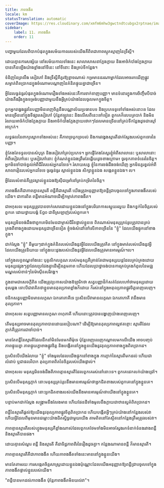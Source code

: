 ```yaml
---
title: ភាពងងឹត
locale: km
statusTranslation: automatic
coverImage: https://res.cloudinary.com/xmfm6mhw3gwctndtcubgx2rptnae/image/upload/v1741354419/small_cover_la_gran_rebelion_28716e29d2.webp
sidebar:
    label: 11. ភាពងងឹត
    order: 11
---
```

បញ្ហាមួយដែលពិបាកបំផុតក្នុងសម័យកាលរបស់យើងគឺពិតជាភាពស្មុគស្មាញនៃទ្រឹស្តី។

ដោយគ្មានការសង្ស័យ នៅសម័យកាលទាំងនេះ សាលាសាសនាក្លែងក្លាយ និងអាថ៌កំបាំងក្លែងក្លាយបានកើនឡើងយ៉ាងខ្លាំងនៅទីនេះ នៅទីនោះ និងគ្រប់ទីកន្លែង។

ទំនិញនៃព្រលឹង សៀវភៅ និងទ្រឹស្តីគឺគួរឱ្យខ្លាចណាស់ កម្រមាននរណាម្នាក់ដែលអាចរកឃើញផ្លូវសម្ងាត់ពិតប្រាកដក្នុងចំណោមបណ្តាញនៃគំនិតផ្ទុយគ្នាជាច្រើន។

អ្វីដែលធ្ងន់ធ្ងរបំផុតក្នុងចំណោមរឿងទាំងអស់នេះគឺការទាក់ទាញបញ្ញា។ មានទំនោរក្នុងការចិញ្ចឹមបីបាច់យ៉ាងតឹងរ៉ឹងក្នុងទម្រង់បញ្ញាជាមួយនឹងអ្វីគ្រប់យ៉ាងដែលចូលមកក្នុងចិត្ត។

ពួកអ្នកវង្វេងផ្លូវនៃបញ្ញាមិនពេញចិត្តនឹងបណ្ណាល័យប្រធានបទ និងប្រភេទទូទៅទាំងអស់នោះទេ ដែលមានច្រើននៅក្នុងទីផ្សារសៀវភៅ ប៉ុន្តែឥឡូវនេះ និងលើសពីនេះទៅទៀត ពួកគេក៏លេបត្របាក់ និងមិនរំលាយអាថ៌កំបាំងក្លែងក្លាយ និងអាថ៌កំបាំងក្លែងក្លាយថោកៗដែលមានច្រើននៅគ្រប់ទីកន្លែងដូចជាស្មៅអាក្រក់។

លទ្ធផលនៃពាក្យស្លោកទាំងអស់នេះ គឺភាពច្របូកច្របល់ និងការវង្វេងស្មារតីជាក់ស្តែងរបស់ពួកចោរនៃបញ្ញា។

ខ្ញុំតែងតែទទួលបានសំបុត្រ និងសៀវភៅគ្រប់ប្រភេទ។ អ្នកផ្ញើតែងតែសួរខ្ញុំអំពីសាលានេះ ឬសាលានោះ អំពីសៀវភៅនេះ ឬសៀវភៅនោះ ខ្ញុំកំណត់ខ្លួនឯងត្រឹមតែឆ្លើយដូចខាងក្រោម៖ ចូរទុកភាពទំនេរនៃចិត្ត។ អ្នកមិនចាំបាច់ខ្វល់អំពីជីវិតរបស់អ្នកដទៃទេ។ រំសាយសត្វ ខ្ញុំនៃការចង់ដឹងចង់ឃើញ អ្នកមិនគួរខ្វល់អំពីសាលារៀនរបស់អ្នកដទៃទេ ចូរធ្ងន់ធ្ងរ ស្គាល់ខ្លួនឯង សិក្សាខ្លួនឯង សង្កេតខ្លួនឯង។ ល។

អ្វីដែលសំខាន់គឺត្រូវស្គាល់ខ្លួនឯងឱ្យស៊ីជម្រៅនៅគ្រប់កម្រិតនៃចិត្ត។

ភាពងងឹតគឺជាភាពគ្មានស្មារតី ពន្លឺគឺជាស្មារតី យើងត្រូវអនុញ្ញាតឱ្យពន្លឺជ្រាបចូលទៅក្នុងភាពងងឹតរបស់យើង។ ជា​ការ​ពិត ពន្លឺ​មាន​អំណាច​ដើម្បី​កម្ចាត់​ភាព​ងងឹត។

ជាអកុសល មនុស្សត្រូវបានចាក់សោរដោយខ្លួនឯងនៅក្នុងបរិយាកាសស្អុយរលួយ និងកខ្វក់នៃចិត្តរបស់ពួកគេ ដោយថ្វាយបង្គំ Ego ជាទីស្រឡាញ់របស់ពួកគេ។

មនុស្សមិនចង់ដឹងថាពួកគេមិនមែនជាម្ចាស់ជីវិតផ្ទាល់ខ្លួនទេ ពិតណាស់មនុស្សគ្រប់រូបត្រូវបានគ្រប់គ្រងពីខាងក្នុងដោយមនុស្សជាច្រើនទៀត ខ្ញុំចង់សំដៅទៅលើភាពច្រើននៃ "ខ្ញុំ" ដែលយើងផ្ទុកនៅខាងក្នុង។

ជាក់ស្តែង "ខ្ញុំ" នីមួយៗដាក់ក្នុងគំនិតរបស់យើងនូវអ្វីដែលយើងត្រូវគិត នៅក្នុងមាត់របស់យើងនូវអ្វីដែលយើងត្រូវនិយាយ នៅក្នុងបេះដូងរបស់យើងនូវអ្វីដែលយើងត្រូវមានអារម្មណ៍។ល។

នៅក្នុងលក្ខខណ្ឌទាំងនេះ បុគ្គលិកលក្ខណៈរបស់មនុស្សគឺគ្រាន់តែជាមនុស្សយន្តដែលគ្រប់គ្រងដោយមនុស្សផ្សេងៗគ្នាដែលប្រជែងគ្នាដើម្បីឧត្តមភាព ហើយដែលប្រាថ្នាចង់បានការគ្រប់គ្រងកំពូលនៃមជ្ឈមណ្ឌលសំខាន់ៗនៃម៉ាស៊ីនសរីរាង្គ។

ក្នុងនាមជាសេចក្តីពិត យើងត្រូវប្រកាសយ៉ាងឱឡារិកថា សត្វបញ្ញាដ៏កំសត់ដែលហៅថាមនុស្សដោយខុសឆ្គង ទោះបីជាវាគិតថាខ្លួនមានតុល្យភាពខ្លាំងក៏ដោយ ក៏រស់នៅក្នុងអតុល្យភាពផ្លូវចិត្តពេញលេញ។

ថនិកសត្វបញ្ញាមិនមានលក្ខណៈឯកតោភាគីទេ ប្រសិនបើវាមានលក្ខណៈឯកតោភាគី វានឹងមានតុល្យភាព។

ជាអកុសល សត្វបញ្ញាមានលក្ខណៈពហុភាគី ហើយនោះត្រូវបានបង្ហាញយ៉ាងពេញលេញ។

តើ​មនុស្ស​អាច​មាន​តុល្យភាព​បាន​ដោយ​របៀប​ណា? ដើម្បីឱ្យមានតុល្យភាពល្អឥតខ្ចោះ ស្មារតីដែលភ្ញាក់គឺត្រូវការជាចាំបាច់។

មានតែពន្លឺនៃស្មារតីដែលដឹកនាំមិនមែនមកពីមុំទេ ប៉ុន្តែពេញលេញកណ្តាលមកលើយើង អាចបញ្ចប់ភាពផ្ទុយគ្នា ភាពផ្ទុយគ្នាខាងផ្លូវចិត្ត និងបង្កើតនៅក្នុងខ្លួនយើងនូវតុល្យភាពខាងក្នុងពិតប្រាកដ។

ប្រសិនបើយើងរំលាយ "ខ្ញុំ" ទាំងមូលដែលយើងផ្ទុកនៅខាងក្នុង ការភ្ញាក់នៃស្មារតីមកដល់ ហើយជាលំដាប់ ឬជាផលវិបាក តុល្យភាពពិតនៃចិត្តរបស់យើងផ្ទាល់។

ជាអកុសល មនុស្សមិនចង់ដឹងពីភាពគ្មានស្មារតីដែលពួកគេរស់នៅនោះទេ។ ពួកគេដេកលក់យ៉ាងជ្រៅ។

ប្រសិនបើមនុស្សភ្ញាក់ នោះមនុស្សគ្រប់រូបនឹងមានអារម្មណ៍ថាអ្នកជិតខាងរបស់ពួកគេនៅក្នុងខ្លួនគេ។

ប្រសិនបើមនុស្សភ្ញាក់ នោះអ្នកជិតខាងរបស់យើងនឹងមានអារម្មណ៍ថាយើងនៅក្នុងខ្លួនគេ។

បន្ទាប់មកជាក់ស្តែង សង្គ្រាមនឹងលែងមាន ហើយផែនដីទាំងមូលនឹងក្លាយជាឋានសួគ៌ពិតប្រាកដ។

ពន្លឺនៃស្មារតីផ្តល់ឱ្យយើងនូវតុល្យភាពផ្លូវចិត្តពិតប្រាកដ ហើយបង្កើតអ្វីៗគ្រប់យ៉ាងនៅកន្លែងរបស់វា ហើយអ្វីដែលពីមុនមានជម្លោះយ៉ាងជិតស្និទ្ធជាមួយយើង តាមពិតនៅតែស្ថិតនៅកន្លែងត្រឹមត្រូវរបស់វា។

ភាពគ្មានស្មារតីរបស់ហ្វូងមនុស្សគឺខ្លាំងណាស់ដែលពួកគេថែមទាំងមិនអាចស្វែងរកទំនាក់ទំនងរវាងពន្លឺ និងស្មារតីបានផង។

ដោយគ្មានសំណួរ ពន្លឺ និងស្មារតី គឺជាទិដ្ឋភាពពីរនៃរឿងដូចគ្នា។ កន្លែងណាមានពន្លឺ ក៏មានស្មារតី។

ភាពគ្មានស្មារតីគឺជាភាពងងឹត ហើយភាពងងឹតទាំងនេះមាននៅក្នុងខ្លួនយើង។

មានតែតាមរយៈការសង្កេតចិត្តសាស្ត្រដោយខ្លួនឯងប៉ុណ្ណោះដែលយើងអនុញ្ញាតឱ្យពន្លឺជ្រាបចូលទៅក្នុងភាពងងឹតផ្ទាល់ខ្លួនរបស់យើង។

"ពន្លឺបានមកដល់ភាពងងឹត ប៉ុន្តែភាពងងឹតមិនយល់វា"។

